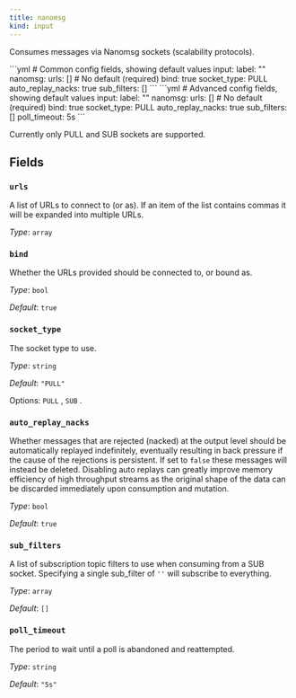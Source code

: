 ```yaml
---
title: nanomsg
kind: input
---
```


Consumes messages via Nanomsg sockets (scalability protocols).


<Tabs>
<TabItem label="Common">
```yml
# Common config fields, showing default values
input:
  label: ""
  nanomsg:
    urls: [] # No default (required)
    bind: true
    socket_type: PULL
    auto_replay_nacks: true
    sub_filters: []
```
</TabItem>
<TabItem label="Advanced">
```yml
# Advanced config fields, showing default values
input:
  label: ""
  nanomsg:
    urls: [] # No default (required)
    bind: true
    socket_type: PULL
    auto_replay_nacks: true
    sub_filters: []
    poll_timeout: 5s
```
</TabItem>
</Tabs>

Currently only PULL and SUB sockets are supported.

## Fields

### `urls`

A list of URLs to connect to (or as). If an item of the list contains commas it will be expanded into multiple URLs.


*Type*: `array`


### `bind`

Whether the URLs provided should be connected to, or bound as.


*Type*: `bool`

*Default*: `true`

### `socket_type`

The socket type to use.


*Type*: `string`

*Default*: `"PULL"`

Options:
`PULL`
, `SUB`
.

### `auto_replay_nacks`

Whether messages that are rejected (nacked) at the output level should be automatically replayed indefinitely, eventually resulting in back pressure if the cause of the rejections is persistent. If set to `false` these messages will instead be deleted. Disabling auto replays can greatly improve memory efficiency of high throughput streams as the original shape of the data can be discarded immediately upon consumption and mutation.


*Type*: `bool`

*Default*: `true`

### `sub_filters`

A list of subscription topic filters to use when consuming from a SUB socket. Specifying a single sub_filter of `''` will subscribe to everything.


*Type*: `array`

*Default*: `[]`

### `poll_timeout`

The period to wait until a poll is abandoned and reattempted.


*Type*: `string`

*Default*: `"5s"`


